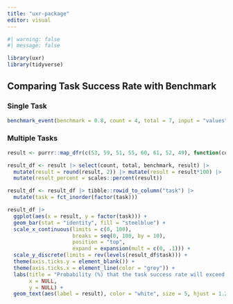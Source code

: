 ```yaml
---
title: "uxr-package"
editor: visual
---
```


```r
#| warning: false
#| message: false

library(uxr)
library(tidyverse)
```

## Comparing Task Success Rate with Benchmark

### Single Task

```r
benchmark_event(benchmark = 0.8, count = 4, total = 7, input = "values", output = "tibble")
```

### Multiple Tasks

```r
result <- purrr::map_dfr(c(53, 59, 51, 55, 60, 61, 52, 49), function(count) benchmark_event(benchmark = 0.75, count = count, total = 70, input = "values", output = "tibble"))

result_df <- result |> select(count, total, benchmark, result) |> 
  mutate(result = round(result, 2)) |> mutate(result = result*100) |> 
  mutate(result_percent = scales::percent(result))

result_df <- result_df |> tibble::rowid_to_column("task") |> 
  mutate(task = fct_inorder(factor(task))) 

result_df |> 
  ggplot(aes(x = result, y = factor(task))) +
  geom_bar(stat = "identity", fill = "steelblue") +
  scale_x_continuous(limits = c(0, 100), 
                     breaks = seq(0, 100, by = 10), 
                     position = "top",
                     expand = expansion(mult = c(0, .1))) +
  scale_y_discrete(limits = rev(levels(result_df$task))) +
  theme(axis.ticks.y = element_blank()) +
  theme(axis.ticks.x = element_line(color = "grey")) +
  labs(title = "Probability (%) that the task success rate will exceed the benchmark",
       x = NULL,
       y = NULL) +
  geom_text(aes(label = result), color = "white", size = 5, hjust = 1.25)

```
